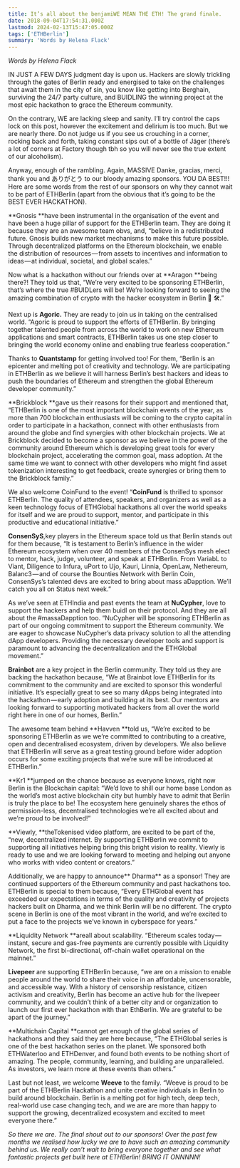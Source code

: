 ```yaml
---
title: It’s all about the benjamiWE MEAN THE ETH! The grand finale.
date: 2018-09-04T17:54:31.000Z
lastmod: 2024-02-13T15:47:05.000Z
tags: ['ETHBerlin']
summary: 'Words by Helena Flack'
---
```


_Words by Helena Flack_

IN JUST A FEW DAYS judgment day is upon us. Hackers are slowly trickling through the gates of Berlin ready and energised to take on the challenges that await them in the city of sin, you know like getting into Berghain, surviving the 24/7 party culture, and BUIDLING the winning project at the most epic hackathon to grace the Ethereum community.

On the contrary, WE are lacking sleep and sanity. I’ll try control the caps lock on this post, however the excitement and delirium is too much. But we are nearly there. Do not judge us if you see us crouching in a corner, rocking back and forth, taking constant sips out of a bottle of Jäger (there’s a lot of corners at Factory though tbh so you will never see the true extent of our alcoholism).

Anyway, enough of the rambling. Again, MASSIVE Danke, gracias, merci, thank you and ありがとう to our bloody amazing sponsors. YOU DA BEST!!! Here are some words from the rest of our sponsors on why they cannot wait to be part of ETHBerlin (apart from the obvious that it’s going to be the BEST EVER HACKATHON).

**Gnosis **have been instrumental in the organisation of the event and have been a huge pillar of support for the ETHBerlin team. They are doing it because they are an awesome team obvs, and, “believe in a redistributed future. Gnosis builds new market mechanisms to make this future possible. Through decentralized platforms on the Ethereum blockchain, we enable the distribution of resources — from assets to incentives and information to ideas — at individual, societal, and global scales.”

Now what is a hackathon without our friends over at **Aragon **being there?! They told us that, “We’re very excited to be sponsoring ETHBerlin, that’s where the true #BUIDLers will be! We’re looking forward to seeing the amazing combination of crypto with the hacker ecosystem in Berlin 🚀 🛠️.”

Next up is **Agoric.** They are ready to join us in taking on the centralised world. “Agoric is proud to support the efforts of ETHBerlin. By bringing together talented people from across the world to work on new Ethereum applications and smart contracts, ETHBerlin takes us one step closer to bringing the world economy online and enabling true fearless cooperation.”

Thanks to **Quantstamp** for getting involved too! For them, “Berlin is an epicenter and melting pot of creativity and technology. We are participating in ETHBerlin as we believe it will harness Berlin’s best hackers and ideas to push the boundaries of Ethereum and strengthen the global Ethereum developer community.”

**Brickblock **gave us their reasons for their support and mentioned that, “ETHBerlin is one of the most important blockchain events of the year, as more than 700 blockchain enthusiasts will be coming to the crypto capital in order to participate in a hackathon, connect with other enthusiasts from around the globe and find synergies with other blockchain projects. We at Brickblock decided to become a sponsor as we believe in the power of the community around Ethereum which is developing great tools for every blockchain project, accelerating the common goal, mass adoption. At the same time we want to connect with other developers who might find asset tokenization interesting to get feedback, create synergies or bring them to the Brickblock family.”

We also welcome CoinFund to the event! “**CoinFund** is thrilled to sponsor ETHBerlin. The quality of attendees, speakers, and organizers as well as a keen technology focus of ETHGlobal hackathons all over the world speaks for itself and we are proud to support, mentor, and participate in this productive and educational initiative.”

**ConsenSyS**,key players in the Ethereum space told us that Berlin stands out for them because, “It is testament to Berlin’s influence in the wider Ethereum ecosystem when over 40 members of the ConsenSys mesh elect to mentor, hack, judge, volunteer, and speak at ETHBerlin. From VariabL to Viant, Diligence to Infura, uPort to Ujo, Kauri, Linnia, OpenLaw, Nethereum, Balanc3 — and of course the Bounties Network with Berlin Coin, ConsenSys’s talented devs are excited to bring about mass aDapption. We’ll catch you all on Status next week.”

As we’ve seen at ETHIndia and past events the team at **NuCypher**, love to support the hackers and help them buidl on their protocol. And they are all about the #massaDapption too. “NuCypher will be sponsoring ETHBerlin as part of our ongoing commitment to support the Ethereum community. We are eager to showcase NuCypher’s data privacy solution to all the attending dApp developers. Providing the necessary developer tools and support is paramount to advancing the decentralization and the ETHGlobal movement.”

**Brainbot** are a key project in the Berlin community. They told us they are backing the hackathon because, “We at Brainbot love ETHBerlin for its commitment to the community and are excited to sponsor this wonderful initiative. It’s especially great to see so many dApps being integrated into the hackathon — early adoption and building at its best. Our mentors are looking forward to supporting motivated hackers from all over the world right here in one of our homes, Berlin.”

The awesome team behind **Havven **told us, “We’re excited to be sponsoring ETHBerlin as we we’re committed to contributing to a creative, open and decentralised ecosystem, driven by developers. We also believe that ETHBerlin will serve as a great testing ground before wider adoption occurs for some exciting projects that we’re sure will be introduced at ETHBerlin.”

**Kr1 **jumped on the chance because as everyone knows, right now Berlin is the Blockchain capital: “We’d love to shill our home base London as the world’s most active blockchain city but humbly have to admit that Berlin is truly the place to be! The ecosystem here genuinely shares the ethos of permission-less, decentralised technologies we’re all excited about and we’re proud to be involved!”

**Viewly, **theTokenised video platform, are excited to be part of the, “new, decentralized internet. By supporting ETHBerlin we commit to supporting all initiatives helping bring this bright vision to reality. Viewly is ready to use and we are looking forward to meeting and helping out anyone who works with video content or creators.”

Additionally, we are happy to announce** Dharma** as a sponsor! They are continued supporters of the Ethereum community and past hackathons too. ETHBerlin is special to them because, “Every ETHGlobal event has exceeded our expectations in terms of the quality and creativity of projects hackers built on Dharma, and we think Berlin will be no different. The crypto scene in Berlin is one of the most vibrant in the world, and we’re excited to put a face to the projects we’ve known in cyberspace for years.”

**Liquidity Network **areall about scalability. “Ethereum scales today — instant, secure and gas-free payments are currently possible with Liquidity Network, the first bi-directional, off-chain wallet operational on the mainnet.”

**Livepeer** are supporting ETHBerlin because, “we are on a mission to enable people around the world to share their voice in an affordable, uncensorable, and accessible way. With a history of censorship resistance, citizen activism and creativity, Berlin has become an active hub for the livepeer community, and we couldn’t think of a better city and or organization to launch our first ever hackathon with than EthBerlin. We are grateful to be apart of the journey.”

**Multichain Capital **cannot get enough of the global series of hackathons and they said they are here because, “The ETHGlobal series is one of the best hackathon series on the planet. We sponsored both ETHWaterloo and ETHDenver, and found both events to be nothing short of amazing. The people, community, learning, and building are unparalleled. As investors, we learn more at these events than others.”

Last but not least, we welcome **Weeve** to the family. “Weeve is proud to be part of the ETHBerlin Hackathon and unite creative individuals in Berlin to build around blockchain. Berlin is a melting pot for high tech, deep tech, real-world use case changing tech, and we are are more than happy to support the growing, decentralized ecosystem and excited to meet everyone there.”

_So there we are. The final shout out to our sponsors! Over the past few months we realised how lucky we are to have such an amazing community behind us. We really can’t wait to bring everyone together and see what fantastic projects get built here at ETHBerlin! BRING IT ONNNNN!_
